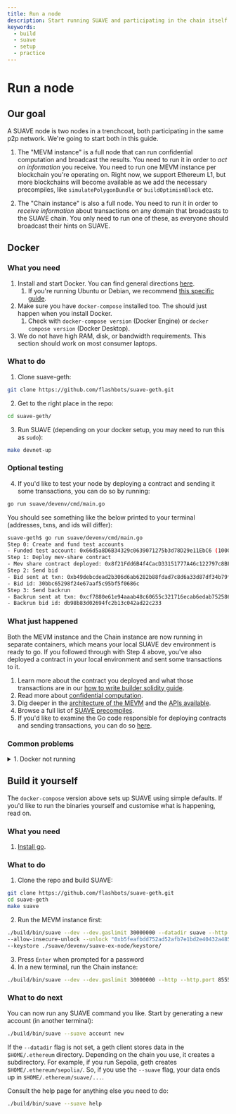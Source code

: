 ```yaml
---
title: Run a node 
description: Start running SUAVE and participating in the chain itself
keywords:
  - build
  - suave
  - setup
  - practice
---
```


# Run a node

## Our goal

A SUAVE node is two nodes in a trenchcoat, both participating in the same p2p network. We're going to start both in this guide. 

1. The "MEVM instance" is a full node that can run confidential computation and broadcast the results. You need to run it in order to _act on information_ you receive. You need to run one MEVM instance per blockchain you're operating on. Right now, we support Ethereum L1, but more blockchains will become available as we add the necessary precompiles, like `simulatePolygonBundle` or `buildOptimismBlock` etc.

2. The "Chain instance" is also a full node. You need to run it in order to _receive information_ about transactions on any domain that broadcasts to the SUAVE chain. You only need to run one of these, as everyone should broadcast their hints on SUAVE.

## Docker

### What you need

1. Install and start Docker. You can find general directions [here](https://docs.docker.com/get-docker/).
    1. If you're running Ubuntu or Debian, we recommend [this specific guide](https://docs.docker.com/engine/install/ubuntu/#installation-methods).
2. Make sure you have `docker-compose` installed too. The should just happen when you install Docker.
    1. Check with `docker-compose version` (Docker Engine) or `docker compose version` (Docker Desktop).
3. We do not have high RAM, disk, or bandwidth requirements. This section should work on most consumer laptops.

### What to do

1. Clone suave-geth:
```bash
git clone https://github.com/flashbots/suave-geth.git
```
2. Get to the right place in the repo:
```bash
cd suave-geth/
```
3. Run SUAVE (depending on your docker setup, you may need to run this as `sudo`):
```bash
make devnet-up 
```

### Optional testing

4. If you'd like to test your node by deploying a contract and sending it some transactions, you can do so by running:
```bash
go run suave/devenv/cmd/main.go
```
You should see something like the below printed to your terminal (addresses, txns, and ids will differ):
```bash
suave-geth$ go run suave/devenv/cmd/main.go
Step 0: Create and fund test accounts
- Funded test account: 0x66d5a8D6B34329c0639071275b3d78D29e11EbC6 (100000000)
Step 1: Deploy mev-share contract
- Mev share contract deployed: 0x8f21Fdd6B4f4CacD33151777A46c122797c8BF17
Step 2: Send bid
- Bid sent at txn: 0xb49debcdead2b306d6ab6282b88fdad7c8d6a33d87df34b79f56d141eae7c08a
- Bid id: 30bbc65298f24e67aaf5c95bf5f0686c
Step 3: Send backrun
- Backrun sent at txn: 0xcf7880e61e94aaab48c60655c321716ecab6edab752586448b0412e93a969889
- Backrun bid id: db98b83d02694fc2b13c042ad22c233
```

### What just happened

Both the MEVM instance and the Chain instance are now running in separate containers, which means your local SUAVE dev environment is ready to go. If you followed through with Step 4 above, you've also deployed a contract in your local environment and sent some transactions to it.

1. Learn more about the contract you deployed and what those transactions are in our [how to write builder solidity guide](/how-to/write-builder-solidity).
2. Read more about [confidential computation](/key-concepts/confidential-computation/).
3. Dig deeper in the [architecture of the MEVM](/technical/specs/rigil/mevm) and the [APIs available](/technical/specs/rigil/mevm#confidential-apis).
4. Browse a full list of [SUAVE precompiles](/technical/specs/rigil/precompiles).
5. If you'd like to examine the Go code responsible for deploying contracts and sending transactions, you can do so [here](https://github.com/flashbots/suave-geth/blob/main/suave/devenv/cmd/main.go).

### Common problems

<details>
  <summary>1. Docker not running</summary>
  <div>
    <div>
      <div>
        Make sure that Docker is running before trying <code>docker-compose up -d</code>. On most Linux machines, you can do this with:<br/>
        <code>
        sudo systemctl start docker
        </code><br/><br/>
        Or just check the current status with:<br/>
        <code>
        sudo systemctl status docker
        </code>
      </div>
    </div>
  </div>
</details>

## Build it yourself

The `docker-compose` version above sets up SUAVE using simple defaults. If you'd like to run the binaries yourself and customise what is happening, read on.

### What you need

1. [Install go](https://go.dev/doc/install).

### What to do

1. Clone the repo and build SUAVE:
```bash
git clone https://github.com/flashbots/suave-geth.git
cd suave-geth
make suave
```
2. Run the MEVM instance first:
```bash
./build/bin/suave --dev --dev.gaslimit 30000000 --datadir suave --http --ws \
--allow-insecure-unlock --unlock "0xb5feafbdd752ad52afb7e1bd2e40432a485bbb7f" \
--keystore ./suave/devenv/suave-ex-node/keystore/
```
3. Press `Enter` when prompted for a password
4. In a new terminal, run the Chain instance:
```bash
./build/bin/suave --dev --dev.gaslimit 30000000 --http --http.port 8555 --ws --ws.port 8556 --authrpc.port 8561
```

### What to do next

You can now run any SUAVE command you like. Start by generating a new account (in another terminal):

```bash
./build/bin/suave --suave account new
```

If the `--datadir` flag is not set, a geth client stores data in the `$HOME/.ethereum` directory. Depending on the chain you use, it creates a subdirectory. For example, if you run Sepolia, geth creates `$HOME/.ethereum/sepolia/`. So, if you use the `--suave` flag, your data ends up in `$HOME/.ethereum/suave/...`.

Consult the help page for anything else you need to do:
```bash
./build/bin/suave --suave help
```